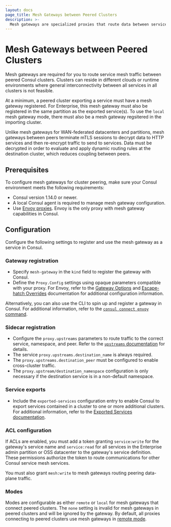 ```yaml
---
layout: docs
page_title: Mesh Gateways between Peered Clusters
description: >-
  Mesh gateways are specialized proxies that route data between services that cannot communicate directly. Learn how to enable service-to-service traffic across clusters in different datacenters or admin partitions that have an established peering connection.
---
```


# Mesh Gateways between Peered Clusters

Mesh gateways are required for you to route service mesh traffic between peered Consul clusters. Clusters can reside in different clouds or runtime environments where general interconnectivity between all services in all clusters is not feasible.

At a minimum, a peered cluster exporting a service must have a mesh gateway registered.
For Enterprise, this mesh gateway must also be registered in the same partition as the exported service(s).
To use the `local` mesh gateway mode, there must also be a mesh gateway regsitered in the importing cluster.

Unlike mesh gateways for WAN-federated datacenters and partitions, mesh gateways between peers terminate mTLS sessions to decrypt data to HTTP services and then re-encrypt traffic to send to services. Data must be decrypted in order to evaluate and apply dynamic routing rules at the destination cluster, which reduces coupling between peers.

## Prerequisites

To configure mesh gateways for cluster peering, make sure your Consul environment meets the following requirements:

- Consul version 1.14.0 or newer.
- A local Consul agent is required to manage mesh gateway configuration.
- Use [Envoy proxies](/docs/connect/proxies/envoy). Envoy is the only proxy with mesh gateway capabilities in Consul.

## Configuration

Configure the following settings to register and use the mesh gateway as a service in Consul.

### Gateway registration

- Specify `mesh-gateway` in the `kind` field to register the gateway with Consul.
- Define the `Proxy.Config` settings using opaque parameters compatible with your proxy. For Envoy, refer to the [Gateway Options](/docs/connect/proxies/envoy#gateway-options) and [Escape-hatch Overrides](/docs/connect/proxies/envoy#escape-hatch-overrides) documentation for additional configuration information.

Alternatively, you can also use the CLI to spin up and register a gateway in Consul. For additional information, refer to the [`consul connect envoy` command](/commands/connect/envoy#mesh-gateways).

### Sidecar registration

- Configure the `proxy.upstreams` parameters to route traffic to the correct service, namespace, and peer. Refer to the [`upstreams` documentation](/docs/connect/registration/service-registration#upstream-configuration-reference) for details.
- The service `proxy.upstreams.destination_name` is always required.
- The `proxy.upstreams.destination_peer` must be configured to enable cross-cluster traffic.
- The `proxy.upstream/destination_namespace` configuration is only necessary if the destination service is in a non-default namespace.

### Service exports

- Include the `exported-services` configuration entry to enable Consul to export services contained in a cluster to one or more additional clusters. For additional information, refer to the [Exported Services documentation](/docs/connect/config-entries/exported-services).

### ACL configuration

If ACLs are enabled, you must add a token granting `service:write` for the gateway's service name and `service:read` for all services in the Enterprise admin partition or OSS datacenter to the gateway's service definition. 
These permissions authorize the token to route communications for other Consul service mesh services.

You must also grant `mesh:write` to mesh gateways routing peering data-plane traffic.

### Modes

Modes are configurable as either `remote` or `local` for mesh gateways that connect peered clusters. 
The `none` setting is invalid for mesh gateways in peered clusters and will be ignored by the gateway.
By default, all proxies connecting to peered clusters use mesh gateways in [remote mode](/docs/connect/gateways/mesh-gateway/service-to-service-traffic-wan-datacenters#remote).
